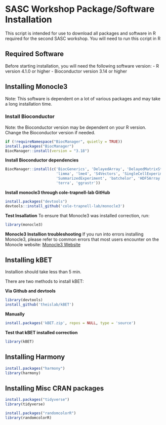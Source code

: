 
# SASC Workshop Package/Software Installation 

This script is intended for use to download all packages and software 
in R required for the second SASC workshop. You will need to run this 
ccript in R

## Required Software 

Before starting installation, you will need the following software version:
- R version 4.1.0 or higher
- Bioconductor version 3.14 or higher


## Installing Monocle3 

Note: This software is dependent on a lot of various packages
and may take a long installation time. 


### Install Bioconductor

Note: the Bioconductor version may be dependent on your R version. 
Change the Bioconductor version if needed. 

```r
if (!requireNamespace("BiocManager", quietly = TRUE))
install.packages("BiocManager")
BiocManager::install(version = "3.18")
```

**Install Bioconductor dependencies**

```r
BiocManager::install(c('BiocGenerics', 'DelayedArray', 'DelayedMatrixStats',
                       'limma', 'lme4', 'S4Vectors', 'SingleCellExperiment',
                       'SummarizedExperiment', 'batchelor', 'HDF5Array',
                       'terra', 'ggrastr'))
```

**Install monocle3 through cole-trapnell-lab GitHub**

```r
install.packages("devtools")
devtools::install_github('cole-trapnell-lab/monocle3')
```


**Test Insallation**
To ensure that Monocle3 was installed correction, run:
```r
library(monocle3)
```


**Monocle3 Installion troubleshooting**
If you run into errors installing Monocle3, please refer to common errors that most
users encounter on the Monocle website: 
[Monocle3 Website](https://cole-trapnell-lab.github.io/monocle3/docs/installation/)


## Installing kBET

Installion should take less than 5 min. 

There are two methods to install kBET: 

**Via Github and devtools**

```r
library(devtools)
install_github('theislab/kBET')
```

**Manually**

```r
install.packages('kBET.zip', repos = NULL, type = 'source')
```

**Test that kBET installed correction**

```r
library(kBET)
```


## Installing Harmony 
```r
install.packages("harmony")
library(harmony)
```

## Installing Misc CRAN packages
```r
install.packages("tidyverse")
library(tidyverse)

install.packages("randomcolorR")
library(randomcolorR)
```
